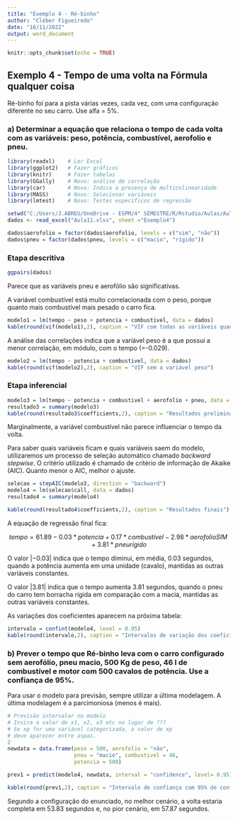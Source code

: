 ---
title: "Exemplo 4 - Ré-binho"
author: "Cléber Figueiredo"
date: "16/11/2022"
output: word_document
---

```{r setup, include=FALSE}
knitr::opts_chunk$set(echo = TRUE)
```

## Exemplo 4 - Tempo de uma volta na Fórmula qualquer coisa

Ré-binho foi para a pista várias vezes, cada vez, com uma configuração diferente no seu carro. Use alfa = 5%.

### a) Determinar a equação que relaciona o tempo de cada volta com as variáveis: peso, potência, combustível, aerofolio e pneu.




```{r, include = FALSE}
library(readxl)    # Ler Excel
library(ggplot2)   # Fazer gráficos
library(knitr)     # Fazer tabelas
library(GGally)    # Novo: análise de correlação
library(car)       # Novo: Indica a presença de multicolinearidade
library(MASS)      # Novo: Selecionar variáveis
library(lmtest)    # Novo: Testes específicos de regressão

setwd("C:/Users/J.ABREU/OneDrive - ESPM/4° SEMESTRE/R/Rstudio/Aulas/Aula11")
dados <- read_excel("Aula11.xlsx", sheet ="Exemplo4")

dados$aerofolio = factor(dados$aerofolio, levels = c("sim", "não"))
dados$pneu = factor(dados$pneu, levels = c("macio", "rígido"))

```

### Etapa descritiva

```{r, echo = FALSE, message = FALSE}
ggpairs(dados)

```


Parece que as variáveis pneu e aerofólio são significativas. 

A variável combustível está muito correlacionada com o peso, porque quanto mais combustível mais pesado o carro fica.

```{r, echo = FALSE}

modelo1 = lm(tempo ~ peso + potencia + combustivel, data = dados) 
kable(round(vif(modelo1),2), caption = "VIF com todas as variáveis quantitativas")
```


A análise das correlações indica que a variável peso é a que possui a menor correlação, em módulo, com o tempo (=-0.029).

```{r, echo = FALSE}

modelo2 = lm(tempo ~ potencia + combustivel, data = dados) 
kable(round(vif(modelo2),2), caption = "VIF sem a variável peso")
```


### Etapa inferencial


```{r, echo = FALSE}
modelo3 = lm(tempo ~ potencia + combustivel + aerofolio + pneu, data = dados) 
resultado3 = summary(modelo3)
kable(round(resultado3$coefficients,2), caption = "Resultados preliminares")
```

Marginalmente, a variável combustível não parece influenciar o tempo da volta.

Para saber quais variáveis ficam e quais variáveis saem do modelo, utilizaremos um processo de seleção automático chamado *backward stepwise*. O critério utilizado é chamado de critério de informação de Akaike (AIC). Quanto menor o AIC, melhor o ajuste.

```{r, include = FALSE}

selecao = stepAIC(modelo3, direction = "backward")
modelo4 = lm(selecao$call, data = dados)
resultado4 = summary(modelo4)

```

```{r, echo = FALSE}
kable(round(resultado4$coefficients,2), caption = "Resultados finais")

```

A equação de regressão final fica:

$$
tempo = 61.89 - 0.03*potencia + 0.17*combustível - 2.98*aerofolioSIM
+ 3.81*pneurígido
$$

O valor $|-0.03|$ indica que o tempo diminui, em média, $0.03$ segundos, quando a potência aumenta em uma unidade (cavalo), mantidas as outras variáveis constantes.

O valor $|3.81|$ indica que o tempo aumenta $3.81$ segundos, quando o pneu do carro tem borracha rígida em comparação com a macia, mantidas as outras variáveis constantes.


As variações dos coeficientes aparecem na próxima tabela:

```{r, echo = FALSE}

intervalo = confint(modelo4, level = 0.95)
kable(round(intervalo,2), caption = "Intervalos de variação dos coeficientes com 90% de confiança")
```

### b) Prever o tempo que Ré-binho leva com o carro configurado sem aerofólio, pneu macio, 500 Kg de peso, 46 l de combustível e motor com 500 cavalos de potência. Use a confiança de 95%.

Para usar o modelo para previsão, sempre utilizar a última modelagem. A última modelagem é a parcimoniosa (menos é mais).


```{r, echo = FALSE}

# Previsão intervalar no modelo
# Insira o valor de x1, x2, x3 etc no lugar de ???
# Se xp for uma variável categorizada, o valor de xp
# deve aparecer entre aspas.
2
newdata = data.frame(peso = 500, aerofolio = "não",
                     pneu = "macio", combustivel = 46,
                     potencia = 500)

prev1 = predict(modelo4, newdata, interval = "confidence", level= 0.95)

kable(round(prev1,2), caption = "Intervalo de confiança com 95% de confiança")


```

Segundo a configuração do enunciado, no melhor cenário, a volta estaria completa em 53.83 segundos e, no pior cenário, em 57.87 segundos.
